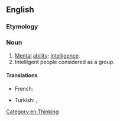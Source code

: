 ==English==

===Etymology===
{{compound|en|brain|power}}

===Noun===
{{en-noun|-|s}}

# [[mental|Mental]] [[ability]]; [[intelligence]].
# Intelligent people considered as a group. {{rfex|en}}

====Translations====
{{trans-top|intelligence}}
* French: {{t|fr|intelligence}}
{{trans-mid}}
* Turkish: {{t|tr|akıl}}, {{t|tr|zekâ}}
{{trans-bottom}}

[[Category:en:Thinking]]